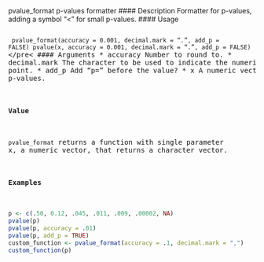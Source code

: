pvalue_format p-values formatter
#### Description
Formatter for p-values, adding a symbol "<" for small p-values.
#### Usage
<pre><code>
pvalue_format(accuracy = 0.001, decimal.mark = ".", add_p = FALSE)
pvalue(x, accuracy = 0.001, decimal.mark = ".", add_p = FALSE)
</code></pre<
#### Arguments
* accuracy Number to round to.
* decimal.mark The character to be used to indicate the numeric decimal point.
* add_p Add "p=" before the value?
* x A numeric vector of p-values.

#### Value
``pvalue_format`` returns a function with single parameter x, a numeric vector, that returns a character
vector.

#### Examples
```r
p <- c(.50, 0.12, .045, .011, .009, .00002, NA)
pvalue(p)
pvalue(p, accuracy = .01)
pvalue(p, add_p = TRUE)
custom_function <- pvalue_format(accuracy = .1, decimal.mark = ",")
custom_function(p)
```
